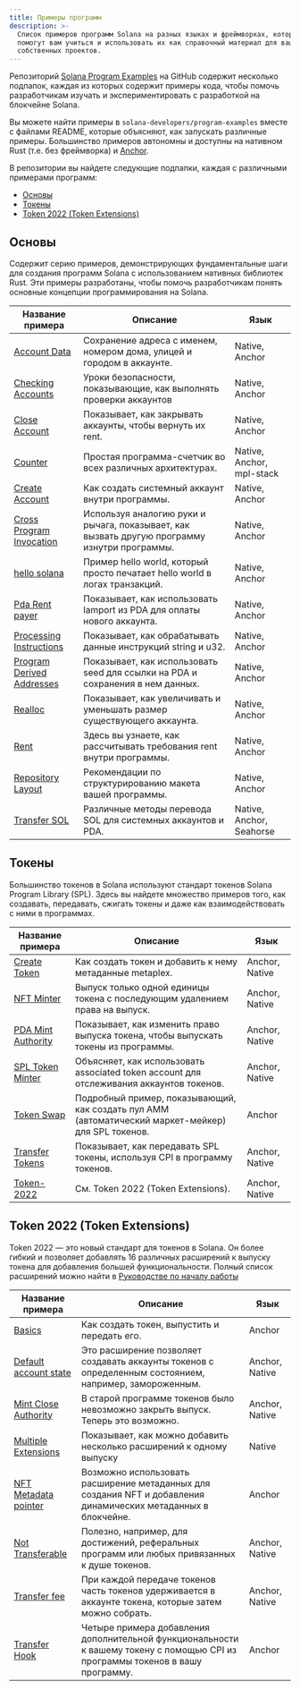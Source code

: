 ```yaml
---
title: Примеры программ
description: >-
  Список примеров программ Solana на разных языках и фреймворках, которые
  помогут вам учиться и использовать их как справочный материал для ваших
  собственных проектов.
---
```


Репозиторий
[Solana Program Examples](https://github.com/solana-developers/program-examples)
на GitHub содержит несколько подпапок, каждая из которых содержит примеры кода,
чтобы помочь разработчикам изучать и экспериментировать с разработкой на
блокчейне Solana.

Вы можете найти примеры в `solana-developers/program-examples` вместе с файлами
README, которые объясняют, как запускать различные примеры. Большинство примеров
автономны и доступны на нативном Rust (т.е. без фреймворка) и
[Anchor](https://www.anchor-lang.com/docs/installation).

В репозитории вы найдете следующие подпапки, каждая с различными примерами
программ:

- [Основы](#basics)
- [Токены](#tokens)
- [Token 2022 (Token Extensions)](#token-2022-token-extensions)

## Основы

Содержит серию примеров, демонстрирующих фундаментальные шаги для создания
программ Solana с использованием нативных библиотек Rust. Эти примеры
разработаны, чтобы помочь разработчикам понять основные концепции
программирования на Solana.

| Название примера                                                                                                              | Описание                                                                                      | Язык                      |
| ----------------------------------------------------------------------------------------------------------------------------- | --------------------------------------------------------------------------------------------- | ------------------------- |
| [Account Data](https://github.com/solana-developers/program-examples/tree/main/basics/account-data)                           | Сохранение адреса с именем, номером дома, улицей и городом в аккаунте.                        | Native, Anchor            |
| [Checking Accounts](https://github.com/solana-developers/program-examples/tree/main/basics/checking-accounts)                 | Уроки безопасности, показывающие, как выполнять проверки аккаунтов                            | Native, Anchor            |
| [Close Account](https://github.com/solana-developers/program-examples/tree/main/basics/close-account)                         | Показывает, как закрывать аккаунты, чтобы вернуть их rent.                                    | Native, Anchor            |
| [Counter](https://github.com/solana-developers/program-examples/tree/main/basics/counter)                                     | Простая программа-счетчик во всех различных архитектурах.                                     | Native, Anchor, mpl-stack |
| [Create Account](https://github.com/solana-developers/program-examples/tree/main/basics/create-account)                       | Как создать системный аккаунт внутри программы.                                               | Native, Anchor            |
| [Cross Program Invocation](https://github.com/solana-developers/program-examples/tree/main/basics/cross-program-invocation)   | Используя аналогию руки и рычага, показывает, как вызвать другую программу изнутри программы. | Native, Anchor            |
| [hello solana](https://github.com/solana-developers/program-examples/tree/main/basics/hello-solana)                           | Пример hello world, который просто печатает hello world в логах транзакций.                   | Native, Anchor            |
| [Pda Rent payer](https://github.com/solana-developers/program-examples/tree/main/basics/pda-rent-payer)                       | Показывает, как использовать lamport из PDA для оплаты нового аккаунта.                       | Native, Anchor            |
| [Processing Instructions](https://github.com/solana-developers/program-examples/tree/main/basics/processing-instructions)     | Показывает, как обрабатывать данные инструкций string и u32.                                  | Native, Anchor            |
| [Program Derived Addresses](https://github.com/solana-developers/program-examples/tree/main/basics/program-derived-addresses) | Показывает, как использовать seed для ссылки на PDA и сохранения в нем данных.                | Native, Anchor            |
| [Realloc](https://github.com/solana-developers/program-examples/tree/main/basics/realloc)                                     | Показывает, как увеличивать и уменьшать размер существующего аккаунта.                        | Native, Anchor            |
| [Rent](https://github.com/solana-developers/program-examples/tree/main/basics/rent)                                           | Здесь вы узнаете, как рассчитывать требования rent внутри программы.                          | Native, Anchor            |
| [Repository Layout](https://github.com/solana-developers/program-examples/tree/main/basics/repository-layout)                 | Рекомендации по структурированию макета вашей программы.                                      | Native, Anchor            |
| [Transfer SOL](https://github.com/solana-developers/program-examples/tree/main/basics/transfer-sol)                           | Различные методы перевода SOL для системных аккаунтов и PDA.                                  | Native, Anchor, Seahorse  |

## Токены

Большинство токенов в Solana используют стандарт токенов Solana Program Library
(SPL). Здесь вы найдете множество примеров того, как создавать, передавать,
сжигать токены и даже как взаимодействовать с ними в программах.

| Название примера                                                                                                | Описание                                                                                            | Язык           |
| --------------------------------------------------------------------------------------------------------------- | --------------------------------------------------------------------------------------------------- | -------------- |
| [Create Token](https://github.com/solana-developers/program-examples/tree/main/tokens/create-token)             | Как создать токен и добавить к нему метаданные metaplex.                                            | Anchor, Native |
| [NFT Minter](https://github.com/solana-developers/program-examples/tree/main/tokens/nft-minter)                 | Выпуск только одной единицы токена с последующим удалением права на выпуск.                         | Anchor, Native |
| [PDA Mint Authority](https://github.com/solana-developers/program-examples/tree/main/tokens/pda-mint-authority) | Показывает, как изменить право выпуска токена, чтобы выпускать токены из программы.                 | Anchor, Native |
| [SPL Token Minter](https://github.com/solana-developers/program-examples/tree/main/tokens/spl-token-minter)     | Объясняет, как использовать associated token account для отслеживания аккаунтов токенов.            | Anchor, Native |
| [Token Swap](https://github.com/solana-developers/program-examples/tree/main/tokens/token-swap)                 | Подробный пример, показывающий, как создать пул AMM (автоматический маркет-мейкер) для SPL токенов. | Anchor         |
| [Transfer Tokens](https://github.com/solana-developers/program-examples/tree/main/tokens/transfer-tokens)       | Показывает, как передавать SPL токены, используя CPI в программу токенов.                           | Anchor, Native |
| [Token-2022](https://github.com/solana-developers/program-examples/tree/main/tokens/token-2022)                 | См. Token 2022 (Token Extensions).                                                                  | Anchor, Native |

## Token 2022 (Token Extensions)

Token 2022 — это новый стандарт для токенов в Solana. Он более гибкий и
позволяет добавлять 16 различных расширений к выпуску токена для добавления
большей функциональности. Полный список расширений можно найти в
[Руководстве по началу работы](/developers/guides/token-extensions/getting-started)

| Название примера                                                                                                                 | Описание                                                                                                                       | Язык           |
| -------------------------------------------------------------------------------------------------------------------------------- | ------------------------------------------------------------------------------------------------------------------------------ | -------------- |
| [Basics](https://github.com/solana-developers/program-examples/tree/main/tokens/token-2022/basics/anchor)                        | Как создать токен, выпустить и передать его.                                                                                   | Anchor         |
| [Default account state](https://github.com/solana-developers/program-examples/tree/main/tokens/token-2022/default-account-state) | Это расширение позволяет создавать аккаунты токенов с определенным состоянием, например, замороженным.                         | Anchor, Native |
| [Mint Close Authority](https://github.com/solana-developers/program-examples/tree/main/tokens/token-2022/mint-close-authority)   | В старой программе токенов было невозможно закрыть выпуск. Теперь это возможно.                                                | Anchor, Native |
| [Multiple Extensions](https://github.com/solana-developers/program-examples/tree/main/tokens/token-2022/multiple-extensions)     | Показывает, как можно добавить несколько расширений к одному выпуску                                                           | Native         |
| [NFT Metadata pointer](https://github.com/solana-developers/program-examples/tree/main/tokens/token-2022/nft-meta-data-pointer)  | Возможно использовать расширение метаданных для создания NFT и добавления динамических метаданных в блокчейне.                 | Anchor         |
| [Not Transferable](https://github.com/solana-developers/program-examples/tree/main/tokens/token-2022/non-transferable)           | Полезно, например, для достижений, реферальных программ или любых привязанных к душе токенов.                                  | Anchor, Native |
| [Transfer fee](https://github.com/solana-developers/program-examples/tree/main/tokens/token-2022/transfer-fee)                   | При каждой передаче токенов часть токенов удерживается в аккаунте токена, которые затем можно собрать.                         | Anchor, Native |
| [Transfer Hook](https://github.com/solana-developers/program-examples/tree/main/tokens/token-2022/transfer-hook)                 | Четыре примера добавления дополнительной функциональности к вашему токену с помощью CPI из программы токенов в вашу программу. | Anchor         |
